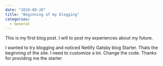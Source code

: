 ```yaml
---
date: "2018-08-20"
title: "Beginning of my blogging"
categories:
  - General
---
```


This is my first blog post. I will to post my experiences about my future.

I wanted to try blogging and noticed Netlify Gatsby blog Starter. Thats the beginning of the site. I need to customize a lot. Change the code. Thanks for providing me the starter